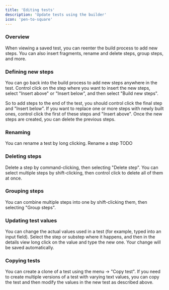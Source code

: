 ```yaml
---
title: 'Editing tests'
description: 'Update tests using the builder'
icon: 'pen-to-square'
---
```


### Overview

When viewing a saved test, you can reenter the build process to add new
steps. You can also insert fragments, rename and delete steps, group
steps, and more.

### Defining new steps

You can go back into the build process to add new steps anywhere in the
test. Control click on the step where you want to insert the new steps,
select "Insert above" or "Insert below", and then select "Build new
steps".

So to add steps to the end of the test, you should control click the
final step and "Insert below". If you want to replace one or more steps
with newly built ones, control click the first of these steps and "Insert
above". Once the new steps are created, you can delete the previous steps.

### Renaming

You can rename a test by long clicking. Rename a step TODO

### Deleting steps

Delete a step by command-clicking, then selecting "Delete step". You can
select multiple steps by shift-clicking, then control click to delete all
of them at once.

### Grouping steps

You can combine multiple steps into one by shift-clicking them, then
selecting "Group steps".

### Updating test values

You can change the actual values used in a test (for example, typed
into an input field). Select the step or substep where it happens, and
then in the details view long click on the value and type the new one.
Your change will be saved automatically.

### Copying tests

You can create a clone of a test using the menu -> "Copy test". If you
need to create multiple versions of a test with varying text values,
you can copy the test and then modify the values in the new test as
described above.